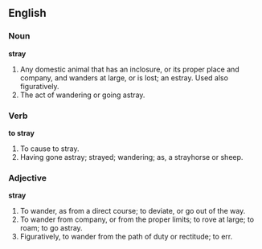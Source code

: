 ==English==

===Noun===

'''stray'''

#Any domestic animal that has an inclosure, or its proper place and company, and wanders at large, or is lost; an estray.  Used also figuratively.
#The act of wandering or going astray.

===Verb===

'''to stray'''

#To cause to stray.
#Having gone astray; strayed; wandering; as, a strayhorse or sheep.

===Adjective===

'''stray'''

#To wander, as from a direct course; to deviate, or go out of the way.
#To wander from company, or from the proper limits; to rove at large; to roam; to go astray.
#Figuratively, to wander from the path of duty or rectitude; to err.